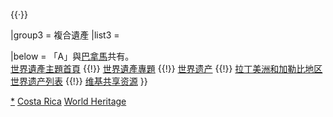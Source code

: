 {{Navbox
|name  = 哥斯大黎加世界遺產
|title = {{CRI}}[[世界遗产]]
|state = autocollapse
|image = {{location map+ |Costa Rica |caption= |places=
<!-- 自然遺產 /-->
             {{location map~ |Costa Rica |label=205 |position= |link=拉阿米斯塔德國家公園 |mark=Green 00ff00 pog.svg 
                |lat_deg=9 |lat_min=24 |lat_sec=25.5 |lat_dir=N
                |lon_deg=82 |lon_min=56 |lon_sec=19.7 |lon_dir=W
             }}
             {{location map~ |Costa Rica |label=928 |position= |link= |mark=Green 00ff00 pog.svg 
                |lat_deg=10 |lat_min=50 |lat_sec=60 |lat_dir=N
                |lon_deg=85 |lon_min=37 |lon_sec=0 |lon_dir=W
             }}
         }}

|basestyle  = background:#D1E5F2;
|titlestyle = background-color: #B5D8EF
|belowstyle = font-size:85%;

|group2 = 文化遺產
|list2  =

|group1 = 自然遺產
|list1  = <div>
{{nowrap|{{colortext|205|c=limegreen}}{{smallsup|A}}：[[塔拉曼卡山脉|塔拉曼卡一帶]]－[[拉阿米斯塔德國家公園|拉阿米斯塔德保護區／拉阿米斯塔德國家公園]]}}{{·}}
{{nowrap|{{colortext|820|c=limegreen}}：[[科科岛 (哥斯达黎加)|科科島國家公園]]}}{{nowrap|（位於哥斯大黎加南方[[太平洋]]的科科島上）}}{{·}}
{{nowrap|{{colortext|928|c=limegreen}}：{{tsl|en|Area de Conservación Guanacaste World Heritage Site|瓜納卡斯特自然保護區}}}}
</div>

|group3 = 複合遺產
|list3  = 

|below = 「A」與[[巴拿馬]]共有。<br/>[[Portal:世界遗产|世界遺產主題首頁]] {{!}} [[WikiProject:世界遗产|世界遺產專題]] {{!}} [[世界遗产]] {{!}} [[拉丁美洲和加勒比地区世界遗产列表]] {{!}} [[:Commons:Category:World Heritage Sites in Costa Rica|维基共享资源]]
}}<noinclude>
{{collapsible option}}
[[Category:哥斯大黎加世界遺產|*]]
[[Category:拉丁美洲和加勒比地區世界遺產模板|Costa Rica]]
[[Category:哥斯大黎加模板|World Heritage]]
</noinclude>